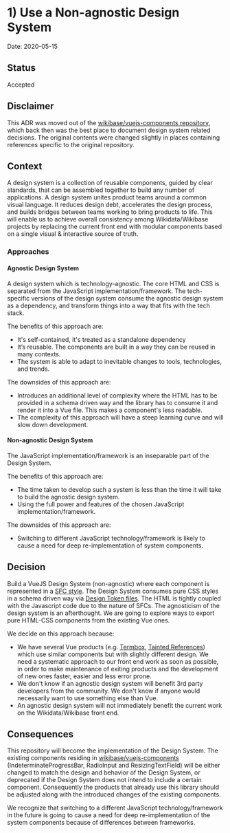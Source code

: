 
<Meta title="Documentation/Decisions and ADRs/ADRs/1) Use a Non-agnostic Design System" />

# 1) Use a Non-agnostic Design System

Date: 2020-05-15

## Status

Accepted

## Disclaimer
This ADR was moved out of the [wikibase/vuejs-components repository](https://gerrit.wikimedia.org/r/admin/repos/wikibase/vuejs-components), which back then was the best place to document design system related decisions. The original contents were changed slightly in places containing references specific to the original repository.

## Context

A design system is a collection of reusable components, guided by clear standards, that can be assembled together to build any number of applications. A design system unites product teams around a common visual language. It reduces design debt, accelerates the design process, and builds bridges between teams working to bring products to life.
This will enable us to achieve overall consistency among Wikidata/Wikibase projects by replacing the current front end with modular components based on a single visual & interactive source of truth.

### Approaches

#### Agnostic Design System
A design system which is technology-agnostic. The core HTML and CSS is separated from the JavaScript implementation/framework.
The tech-specific versions of the design system consume the agnostic design system as a dependency, and transform things into a way that fits with the tech stack.

The benefits of this approach are:
- It's self-contained, it's treated as a standalone dependency
- It’s reusable. The components are built in a way they can be reused in many contexts.
- The system is able to adapt to inevitable changes to tools, technologies, and trends.

The downsides of this approach are:
- Introduces an additional level of complexity where the HTML has to be provided in a schema driven way and the library has to consume it and render it into a Vue file. This makes a component's less readable.
- The complexity of this approach will have a steep learning curve and will slow down development.

#### Non-agnostic Design System
The JavaScript implementation/framework is an inseparable part of the Design System.

The benefits of this approach are:
- The time taken to develop such a system is less than the time it will take to build the agnostic design system.
- Using the full power and features of the chosen JavaScript implementation/framework.

The downsides of this approach are:
- Switching to different JavaScript technology/framework is likely to cause a need for deep re-implementation of system components.

## Decision

Build a VueJS Design System (non-agnostic) where each component is represented in a [SFC style](https://vuejs.org/v2/guide/single-file-components.html).
The Design System consumes pure CSS styles in a schema driven way via [Design Token files](https://css-tricks.com/what-are-design-tokens/).
The HTML is tightly coupled with the Javascript code due to the nature of SFCs.
The agnosticism of the design system is an afterthought. We are going to explore ways to export pure HTML-CSS components from the existing Vue ones.

We decide on this approach because:
- We have several Vue products (e.g. [Termbox](https://gerrit.wikimedia.org/r/plugins/gitiles/wikibase/termbox/), [Tainted References](https://gerrit.wikimedia.org/r/plugins/gitiles/mediawiki/extensions/Wikibase/+/master/view/lib/wikibase-tainted-ref)) which use similar components but with slightly different design. We need a systematic approach to our front end work as soon as possible, in order to make maintenance of exiting products and the development of new ones faster, easier and less error prone.
- We don't know if an agnostic design system will benefit 3rd party developers from the community. We don't know if anyone would necessarily want to use something else than Vue.
- An agnostic design system will not immediately benefit the current work on the Wikidata/Wikibase front end.

## Consequences

This repository will become the implementation of the Design System. The existing components residing in [wikibase/vuejs-components](https://gerrit.wikimedia.org/r/admin/repos/wikibase/vuejs-components) (IndeterminateProgressBar, RadioInput and ResizingTextField) will be either changed to match the design and behavior of the Design System, or deprecated if the Design System does not intend to include a certain component. Consequently the products that already use this library should be adjusted along with the introduced changes of the existing components.

We recognize that switching to a different JavaScript technology/framework in the future is going to cause a need for deep re-implementation of the system components because of differences between frameworks.
